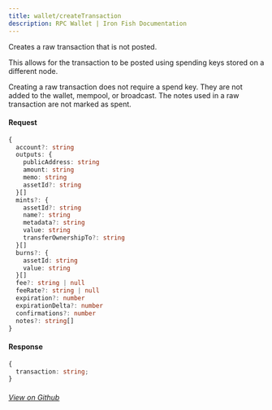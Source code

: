 ```yaml
---
title: wallet/createTransaction
description: RPC Wallet | Iron Fish Documentation
---
```


Creates a raw transaction that is not posted.

This allows for the transaction to be posted using spending keys stored on a different node.

Creating a raw transaction does not require a spend key. They are not added to the wallet, mempool, or broadcast. The notes used in a raw transaction are not marked as spent.

#### Request

```ts
{
  account?: string
  outputs: {
    publicAddress: string
    amount: string
    memo: string
    assetId?: string
  }[]
  mints?: {
    assetId?: string
    name?: string
    metadata?: string
    value: string
    transferOwnershipTo?: string
  }[]
  burns?: {
    assetId: string
    value: string
  }[]
  fee?: string | null
  feeRate?: string | null
  expiration?: number
  expirationDelta?: number
  confirmations?: number
  notes?: string[]
}
```

#### Response

```ts
{
  transaction: string;
}
```

###### [View on Github](https://github.com/iron-fish/ironfish/blob/master/ironfish/src/rpc/routes/wallet/createTransaction.ts)
